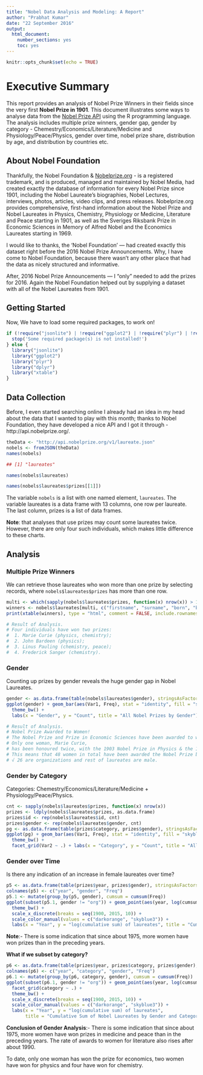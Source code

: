 ```yaml
---
title: "Nobel Data Analysis and Modeling: A Report"
author: "Prabhat Kumar"
date: "22 September 2016"
output: 
  html_document: 
    number_sections: yes
    toc: yes
---
```



```r
knitr::opts_chunk$set(echo = TRUE)
```

# Executive Summary
This report provides an analysis of Nobel Prize Winners in their fields since the very first **Nobel Prize in 1901**. This document illustrates some ways to analyse data from the [Nobel Prize API](https://nobelprize.readme.io/) using the R programming language. The analysis includes multiple prize winners, gender gap, gender by category - Chemestry/Economics/Literature/Medicine and Physiology/Peace/Physics, gender over time, nobel prize share, distribution by age, and distribution by countries etc.

## About Nobel Foundation
Thankfully, the Nobel Foundation & [Nobelprize.org](http://www.nobelprize.org/) - is a registered trademark, and is produced, managed and maintained by Nobel Media, had created exactly the database of information for every Nobel Prize since 1901, including the Nobel Laureate's biographies, Nobel Lectures, interviews, photos, articles, video clips, and press releases. Nobelprize.org provides comprehensive, first-hand information about the Nobel Prize and Nobel Laureates in Physics, Chemistry, Physiology or Medicine, Literature and Peace starting in 1901, as well as the Sveriges Riksbank Prize in Economic Sciences in Memory of Alfred Nobel and the Economics Laureates starting in 1969.

I would like to thanks, the 'Nobel Foundation' — had created exactly this dataset right before the 2016 Nobel Prize Announcements. Why, I have come to Nobel Foundation, because there wasn't any other place that had the data as nicely structured and informative.

After, 2016 Nobel Prize Announcements — I "only" needed to add the prizes for 2016. Again the Nobel Foundation helped out by supplying a dataset with all of the Nobel Laureates from 1901.

## Getting Started
Now, We have to load some required packages, to work on!

```r
if (!require("jsonlite") | !require("ggplot2") | !require("plyr") | !require("dplyr") | !require("xtable")) {
  stop('Some required package(s) is not installed!')
} else {
  library("jsonlite")
  library("ggplot2")
  library("plyr")
  library("dplyr")
  library("xtable")
}
```

## Data Collection
Before, I even started searching online I already had an idea in my head about the data that I wanted to play with this month; thanks to Nobel Foundation, they have developed a nice API and I got it through - http://api.nobelprize.org/.

```r
theData <- "http://api.nobelprize.org/v1/laureate.json"
nobels <- fromJSON(theData)
names(nobels)
```

```r
## [1] "laureates"
```

```r
names(nobels$laureates)
```

```r
names(nobels$laureates$prizes[[1]])
```

The variable `nobels` is a list with one named element, `laureates`. The variable laureates is a data frame with 13 columns, one row per laureate. The last column, prizes is a list of data frames.

<b>Note</b>: that analyses that use prizes may count some laureates twice. However, there are only four such individuals, which makes little difference to these charts.

## Analysis
### Multiple Prize Winners
We can retrieve those laureates who won more than one prize by selecting records, where `nobels$laureates$prizes` has more than one row.

```r
multi <- which(sapply(nobels$laureates$prizes, function(x) nrow(x)) > 1)
winners <- nobels$laureates[multi, c("firstname", "surname", "born", "bornCountry")]
print(xtable(winners), type = "html", comment = FALSE, include.rownames = FALSE)
```

```r
# Result of Analysis.
# Four individuals have won two prizes:
#  1. Marie Curie (physics, chemistry);
#  2. John Bardeen (physics);
#  3. Linus Pauling (chemistry, peace);
#  4. Frederick Sanger (chemistry).
```

### Gender
Counting up prizes by gender reveals the huge gender gap in Nobel Laureates.

```r
gender <- as.data.frame(table(nobels$laureates$gender), stringsAsFactors = FALSE)
ggplot(gender) + geom_bar(aes(Var1, Freq), stat = "identity", fill = "skyblue3") +
  theme_bw() +
  labs(x = "Gender", y = "Count", title = "All Nobel Prizes by Gender")
```

```r
# Result of Analysis.
# Nobel Prize Awarded to Women!
# The Nobel Prize and Prize in Economic Sciences have been awarded to women 49 times between 1901 and 2015.
# Only one woman, Marie Curie,
# has been honoured twice, with the 1903 Nobel Prize in Physics & the 1911 Nobel Prize in Chemistry.
# This means that 48 women in total have been awarded the Nobel Prize between 1901 and 2015.
# √ 26 are organizations and rest of laureates are male.
```

### Gender by Category
Categories: Chemestry/Economics/Literature/Medicine + Physiology/Peace/Physics.

```r
cnt <- sapply(nobels$laureates$prizes, function(x) nrow(x))
prizes <- ldply(nobels$laureates$prizes, as.data.frame)
prizes$id <- rep(nobels$laureates$id, cnt)
prizes$gender <- rep(nobels$laureates$gender, cnt)
pg <- as.data.frame(table(prizes$category, prizes$gender), stringsAsFactors = FALSE)
ggplot(pg) + geom_bar(aes(Var1, Freq), stat = "identity", fill = "skyblue3") +
  theme_bw() +
  facet_grid(Var2 ~ .) + labs(x = "Category", y = "Count", title = "All Nobel Prizes by Gender and Category")
```

### Gender over Time
Is there any indication of an increase in female laureates over time?

```r
p5 <- as.data.frame(table(prizes$year, prizes$gender), stringsAsFactors = FALSE)
colnames(p5) <- c("year", "gender", "Freq")
p5.1 <- mutate(group_by(p5, gender), cumsum = cumsum(Freq))
ggplot(subset(p5.1, gender != "org")) + geom_point(aes(year, log(cumsum), color = gender)) +
  theme_bw() +
  scale_x_discrete(breaks = seq(1900, 2015, 10)) +
  scale_color_manual(values = c("darkorange", "skyblue3")) +
  labs(x = "Year", y = "log(cumulative sum) of laureates", title = "Cumulative Sum of Nobel Laureates by Gender over Time")
```

**Note**:- There is some indication that since about 1975, more women have won prizes than in the preceding years.

**What if we subset by category?**

```r
p6 <- as.data.frame(table(prizes$year, prizes$category, prizes$gender), stringsAsFactors = FALSE)
colnames(p6) <- c("year", "category", "gender", "Freq")
p6.1 <- mutate(group_by(p6, category, gender), cumsum = cumsum(Freq))
ggplot(subset(p6.1, gender != "org")) + geom_point(aes(year, log(cumsum), color = gender)) +
  facet_grid(category ~ .) +
  theme_bw() +
  scale_x_discrete(breaks = seq(1900, 2015, 10)) +
  scale_color_manual(values = c("darkorange", "skyblue3")) +
  labs(x = "Year", y = "log(cumulative sum) of laureates",
       title = "Cumulative Sum of Nobel Laureates by Gender and Category over Time")
```

**Conclusion of Gender Analysis**:-
There is some indication that since about 1975, more women have won prizes in medicine and peace than in the preceding years. The rate of awards to women for literature also rises after about 1990.

To date, only one woman has won the prize for economics, two women have won for physics and four have won for chemistry.
